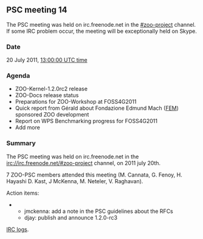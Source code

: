 
== PSC meeting 14 ==

The PSC meeting was held on irc.freenode.net in the [irc://irc.freenode.net/#zoo-project #zoo-project] channel. If some IRC problem occur, the meeting will be exceptionally held on Skype.

=== Date ===

20 July 2011, [http://www.timeanddate.com/worldclock/fixedtime.html?year=2011&month=7&day=20&hour=13&min=0&sec=0 13:00:00 UTC time]

=== Agenda ===

*ZOO-Kernel-1.2.0rc2 release
*ZOO-Docs release status
*Preparations for ZOO-Workshop at FOSS4G2011
*Quick report from Gérald about Fondazione Edmund Mach ([http://gis.cri.fmach.it/ FEM]) sponsored ZOO development
*Report on WPS Benchmarking progress for FOSS4G2011
*Add more

=== Summary ===

The PSC meeting was held on irc.freenode.net in the  irc://irc.freenode.net/#zoo-project channel, on 2011 july 20th.

7 ZOO-PSC members attended this meeting (M. Cannata, G. Fenoy, H. Hayashi D. Kast, J McKenna, M. Neteler, V. Raghavan). 

Action items: 
**jmckenna: add a note in the PSC guidelines about the RFCs
**djay: publish and announce 1.2.0-rc3

[http://zoo-project.org/psc_meetings_logs/psc14.log IRC logs].



{{TracNotice|{{PAGENAME}}}}